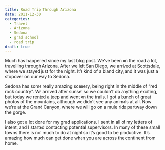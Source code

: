 ```yaml
---
title: Road Trip Through Arizona
date: 2011-12-30
categories:
  - Travel
  - Arizona
  - Sedona
  - grad school
  - road trip
draft: true
---
```


Much has happened since my last blog post.
We've been on the road a lot, travelling through Arizona.
After we left San Diego, we arrived at Scottsdale, where we stayed just for the night.
It's kind of a bland city, and it was just a stopover on our way to Sedona.

Sedona has some really amazing scenery, being right in the middle of "red rock country".
We arrived after sunset so we couldn't do anything exciting, but today we rented a jeep and went on the trails.
I got a bunch of great photos of the mountains, although we didn't see any animals at all.
Now we're at the Grand Canyon, where we will go on a mule ride partway down the gorge.

I also got a lot done for my grad applications.
I sent in all of my letters of intent, and I started contacting potential supervisors.
In many of these small towns there is not much to do at night so it's good to be productive.
It's amazing how much can get done when you are across the continent from home.
